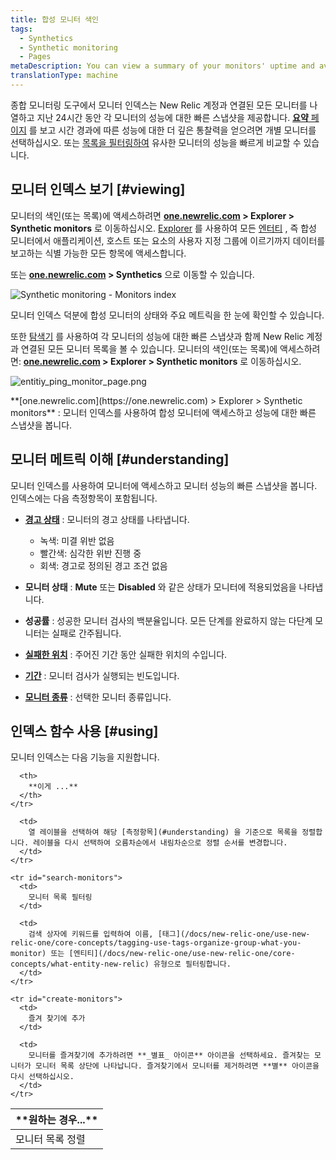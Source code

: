 ```yaml
---
title: 합성 모니터 색인
tags:
  - Synthetics
  - Synthetic monitoring
  - Pages
metaDescription: You can view a summary of your monitors' uptime and average performance and to access monitor details in New Relic's synthetic monitoring.
translationType: machine
---
```




종합 모니터링 도구에서 모니터 인덱스는 New Relic 계정과 연결된 모든 모니터를 나열하고 지난 24시간 동안 각 모니터의 성능에 대한 빠른 스냅샷을 제공합니다. [**요약** 페이지](/docs/synthetics/new-relic-synthetics/dashboards/synthetics-overview-dashboard-view-monitors-performance) 를 보고 시간 경과에 따른 성능에 대한 더 깊은 통찰력을 얻으려면 개별 모니터를 선택하십시오. 또는 [목록을 필터링하여](#search-monitors) 유사한 모니터의 성능을 빠르게 비교할 수 있습니다.

## 모니터 인덱스 보기 [#viewing]

모니터의 색인(또는 목록)에 액세스하려면 **[one.newrelic.com](https://one.newrelic.com) > Explorer > Synthetic monitors** 로 이동하십시오. [Explorer](/docs/new-relic-one/use-new-relic-one/core-concepts/new-relic-explorer-view-performance-across-apps-services-hosts/) 를 사용하여 모든 [엔터티](/docs/new-relic-one/use-new-relic-one/core-concepts/what-entity-new-relic/) , 즉 합성 모니터에서 애플리케이션, 호스트 또는 요소의 사용자 지정 그룹에 이르기까지 데이터를 보고하는 식별 가능한 모든 항목에 액세스합니다.

또는 **[one.newrelic.com](https://one.newrelic.com) > Synthetics** 으로 이동할 수 있습니다.

<img
  title="Synthetic monitoring - Monitors index"
  alt="Synthetic monitoring - Monitors index"
  src={monitorIndex}
/>

<figcaption>
  모니터 인덱스 덕분에 합성 모니터의 상태와 주요 메트릭을 한 눈에 확인할 수 있습니다.
</figcaption>

또한 [탐색기](/docs/new-relic-one/use-new-relic-one/ui-data/new-relic-one-entity-explorer-view-performance-across-apps-services-hosts) 를 사용하여 각 모니터의 성능에 대한 빠른 스냅샷과 함께 New Relic 계정과 연결된 모든 모니터 목록을 볼 수 있습니다. 모니터의 색인(또는 목록)에 액세스하려면: **[one.newrelic.com](https://one.newrelic.com) > Explorer > Synthetic monitors** 로 이동하십시오.

<img
  title="Entitiy monitor list"
  alt="entitiy_ping_monitor_page.png"
  src={entitiyPingMonitorPage0}
/>

<figcaption>
  **[one.newrelic.com](https://one.newrelic.com) > Explorer > Synthetic monitors** : 모니터 인덱스를 사용하여 합성 모니터에 액세스하고 성능에 대한 빠른 스냅샷을 봅니다.
</figcaption>

## 모니터 메트릭 이해 [#understanding]

모니터 인덱스를 사용하여 모니터에 액세스하고 모니터 성능의 빠른 스냅샷을 봅니다. 인덱스에는 다음 측정항목이 포함됩니다.

* [**경고 상태**](/docs/alerts/new-relic-alerts/configuring-alert-policies/identify-entities-without-alert-policies) : 모니터의 경고 상태를 나타냅니다.

  * 녹색: 미결 위반 없음
  * 빨간색: 심각한 위반 진행 중
  * 회색: 경고로 정의된 경고 조건 없음

* **모니터 상태** : **Mute** 또는 **Disabled** 와 같은 상태가 모니터에 적용되었음을 나타냅니다.

* **성공률** : 성공한 모니터 검사의 백분율입니다. 모든 단계를 완료하지 않는 다단계 모니터는 실패로 간주됩니다.

* **[실패한 위치](/docs/synthetics/new-relic-synthetics/using-monitors/adding-editing-monitors#setting-location)** : 주어진 기간 동안 실패한 위치의 수입니다.

* **[기간](/docs/synthetics/new-relic-synthetics/using-monitors/adding-editing-monitors#setting-frequency)** : 모니터 검사가 실행되는 빈도입니다.

* **[모니터 종류](/docs/synthetics/new-relic-synthetics/using-monitors/add-edit-monitors#setting-type)** : 선택한 모니터 종류입니다.

## 인덱스 함수 사용 [#using]

모니터 인덱스는 다음 기능을 지원합니다.

<table>
  <thead>
    <tr>
      <th width={200}>
        **원하는 경우...**
      </th>

      <th>
        **이게 ...**
      </th>
    </tr>
  </thead>

  <tbody>
    <tr id="sort-monitors">
      <td>
        모니터 목록 정렬
      </td>

      <td>
        열 레이블을 선택하여 해당 [측정항목](#understanding) 을 기준으로 목록을 정렬합니다. 레이블을 다시 선택하여 오름차순에서 내림차순으로 정렬 순서를 변경합니다.
      </td>
    </tr>

    <tr id="search-monitors">
      <td>
        모니터 목록 필터링
      </td>

      <td>
        검색 상자에 키워드를 입력하여 이름, [태그](/docs/new-relic-one/use-new-relic-one/core-concepts/tagging-use-tags-organize-group-what-you-monitor) 또는 [엔티티](/docs/new-relic-one/use-new-relic-one/core-concepts/what-entity-new-relic) 유형으로 필터링합니다.
      </td>
    </tr>

    <tr id="create-monitors">
      <td>
        즐겨 찾기에 추가
      </td>

      <td>
        모니터를 즐겨찾기에 추가하려면 **_별표_ 아이콘** 아이콘을 선택하세요. 즐겨찾는 모니터가 모니터 목록 상단에 나타납니다. 즐겨찾기에서 모니터를 제거하려면 **별** 아이콘을 다시 선택하십시오.
      </td>
    </tr>
  </tbody>
</table>